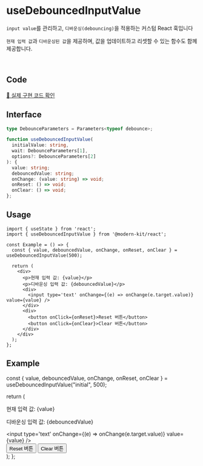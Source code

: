 
# useDebouncedInputValue

`input value`를 관리하고, `디바운싱(debouncing)`을 적용하는 커스텀 React 훅입니다

`현재 입력 값`과 `디바운싱된 값`을 제공하며, 값을 업데이트하고 리셋할 수 있는 함수도 함께 제공합니다.

<br />

## Code
[🔗 실제 구현 코드 확인](https://github.com/modern-agile-team/modern-kit/blob/main/packages/react/src/hooks/useDebouncedInputValue/index.ts)

## Interface
```ts title="typescript"
type DebounceParameters = Parameters<typeof debounce>;
```
```ts title="typescript"
function useDebouncedInputValue(
  initialValue: string,
  wait: DebounceParameters[1],
  options?: DebounceParameters[2]
): {
  value: string;
  debouncedValue: string;
  onChange: (value: string) => void;
  onReset: () => void;
  onClear: () => void;
};
```

## Usage
```tsx title="typescript"
import { useState } from 'react';
import { useDebouncedInputValue } from '@modern-kit/react';

const Example = () => {
  const { value, debouncedValue, onChange, onReset, onClear } = useDebouncedInputValue(500);

  return (
    <div>
      <p>현재 입력 값: {value}</p>
      <p>디바운싱 입력 값: {debouncedValue}</p>
      <div>
        <input type='text' onChange={(e) => onChange(e.target.value)} value={value} />
      </div>
      <div>
        <button onClick={onReset}>Reset 버튼</button>
        <button onClick={onClear}>Clear 버튼</button>
      </div>
    </div>
  );
};
```

## Example

  const { value, debouncedValue, onChange, onReset, onClear } = useDebouncedInputValue("initial", 500);

  return (
    <div>
      <p>현재 입력 값: {value}</p>
      <p>디바운싱 입력 값: {debouncedValue}</p>
      <div>
        <input type='text' onChange={(e) => onChange(e.target.value)} value={value} />
      </div>
      <div>
        <button onClick={onReset}>Reset 버튼</button>
        <button onClick={onClear}>Clear 버튼</button>
      </div>
    </div>
  );
};

<Example />